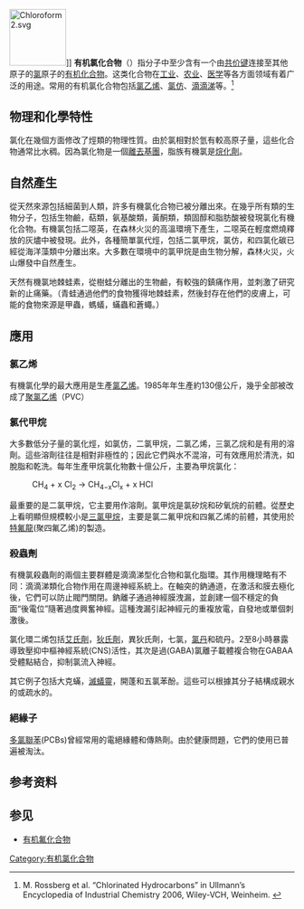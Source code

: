 [[Image:Chloroform2.svg|100px]]]]
'''有机氯化合物'''（{{lang-en|'''Organochloride'''}}）指分子中至少含有一个由[[共价键|共价键]]连接至其他原子的[[氯|氯]]原子的[[有机化合物|有机化合物]]。这类化合物在[[工业|工业]]、[[农业|农业]]、[[医学|医学]]等各方面领域有着广泛的用途。常用的有机氯化合物包括[[氯乙烯|氯乙烯]]、[[氯仿|氯仿]]、[[滴滴涕|滴滴涕]]等。<ref name=Ullmann>M. Rossberg et al. “Chlorinated Hydrocarbons” in Ullmann’s Encyclopedia of Industrial Chemistry 2006, Wiley-VCH, Weinheim.  {{DOI|10.1002/14356007.a06_233.pub2}}</ref>
== 物理和化學特性 ==
氯化在幾個方面修改了烴類的物理性質。由於氯相對於氫有較高原子量，這些化合物通常比水稠。因為氯化物是一個[[離去基團|離去基團]]，脂族有機氯是[[烷化劑|烷化劑]]。
== 自然產生 ==
從天然來源包括細菌到人類，許多有機氯化合物已被分離出來。在幾乎所有類的生物分子，包括生物鹼，萜類，氨基酸類，黃酮類，類固醇和脂肪酸被發現氯化有機化合物。有機氯包括二噁英，在森林火災的高溫環境下產生，二噁英在輕度燃燒釋放的灰燼中被發現。此外，各種簡單氯代烴，包括二氯甲烷，氯仿，和四氯化碳已經從海洋藻類中分離出來。大多數在環境中的氯甲烷是由生物分解，森林火災，火山爆發中自然產生。

天然有機氯地棘蛙素，從樹蛙分離出的生物鹼，有較強的鎮痛作用，並刺激了研究新的止痛藥。（青蛙通過他們的食物獲得地棘蛙素，然後封存在他們的皮膚上，可能的食物來源是甲蟲，螞蟻，蟎蟲和蒼蠅。）
== 應用 ==
===氯乙烯===
有機氯化學的最大應用是生產[[氯乙烯|氯乙烯]]。1985年年生產約130億公斤，幾乎全部被改成了[[聚氯乙烯|聚氯乙烯]]（PVC）
===氯代甲烷===
大多數低分子量的氯化烴，如氯仿，二氯甲烷，二氯乙烯，三氯乙烷和是有用的溶劑。這些溶劑往往是相對非極性的；因此它們與水不混溶，可有效應用於清洗，如脫脂和乾洗。每年生產甲烷氯化物數十億公斤，主要為甲烷氯化：
:CH<sub>4</sub> + x Cl<sub>2</sub> → CH<sub>4−x</sub>Cl<sub>x</sub> + x HCl
最重要的是二氯甲烷，它主要用作溶劑。氯甲烷是氯矽烷和矽氧烷的前體。從歷史上看明顯但規模較小是[[三氯甲烷|三氯甲烷]]，主要是氯二氟甲烷和四氟乙烯的前體，其使用於[[特氟龍|特氟龍]](聚四氟乙烯)的製造。

===殺蟲劑===
有機氯殺蟲劑的兩個主要群體是滴滴涕型化合物和氯化脂環。其作用機理略有不同：滴滴涕類化合物作用在周邊神經系統上。在軸突的鈉通道，在激活和膜去極化後，它們可以防止閥門關閉。鈉離子通過神經膜洩漏，並創建一個不穩定的負面“後電位”隨著過度興奮神經。這種洩漏引起神經元的重複放電，自發地或單個刺激後。

氯化環二烯包括[[艾氏劑|艾氏劑]]，[[狄氏劑|狄氏劑]]，異狄氏劑，七氯，[[氯丹|氯丹]]和硫丹。2至8小時暴露導致壓抑中樞神經系統(CNS)活性，其次是過(GABA)氯離子載體複合物在GABAA受體點結合，抑制氯流入神經。

其它例子包括大克蟎，[[滅蟻靈|滅蟻靈]]，開蓬和五氯苯酚。這些可以根據其分子結構成親水的或疏水的。

===絕緣子===
[[多氯聯苯|多氯聯苯]](PCBs)曾經常用的電絕緣體和傳熱劑。由於健康問題，它們的使用已普遍被淘汰。

==参考资料==
{{reflist}}

==参见==
*[[有机氟化合物|有机氟化合物]]

{{Authority control}}

[[Category:有机氯化合物|Category:有机氯化合物]]